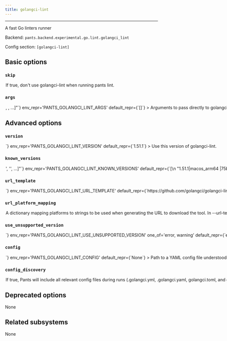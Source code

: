 ```yaml
---
title: golangci-lint
---
```



---

A fast Go linters runner

Backend: <span className="color--primary">`pants.backend.experimental.go.lint.golangci_lint`</span>

Config section: <span className="color--primary">`[golangci-lint]`</span>

<span className={styles.options}>

## Basic options

### `skip`

<Option
  cli_repr={`--[no-]golangci-lint-skip`}
  env_repr='PANTS_GOLANGCI_LINT_SKIP'
  default_repr={`False`}
>

If true, don&#x27;t use golangci-lint when running `pants lint`.

</Option>

### `args`

<Option
  cli_repr={`--golangci-lint-args="[<shell_str>, <shell_str>, ...]"`}
  env_repr='PANTS_GOLANGCI_LINT_ARGS'
  default_repr={`[]`}
>

Arguments to pass directly to golangci-lint, e.g. `--golangci-lint-args='--enable gocritic'`.

</Option>

## Advanced options

### `version`

<Option
  cli_repr={`--golangci-lint-version=<str>`}
  env_repr='PANTS_GOLANGCI_LINT_VERSION'
  default_repr={`1.51.1`}
>

Use this version of golangci-lint.

</Option>

### `known_versions`

<Option
  cli_repr={`--golangci-lint-known-versions="['<str>', '<str>', ...]"`}
  env_repr='PANTS_GOLANGCI_LINT_KNOWN_VERSIONS'
  default_repr={`[\n  "1.51.1|macos_arm64 |75b8f0ff3a4e68147156be4161a49d4576f1be37a0b506473f8c482140c1e7f2|9724049",\n  "1.51.1|macos_x86_64|fba08acc4027f69f07cef48fbff70b8a7ecdfaa1c2aba9ad3fb31d60d9f5d4bc|10054954",\n  "1.51.1|linux_arm64 |9744bc34e7b8d82ca788b667bfb7155a39b4be9aef43bf9f10318b1372cea338|8927955",\n  "1.51.1|linux_x86_64|17aeb26c76820c22efa0e1838b0ab93e90cfedef43fbfc9a2f33f27eb9e5e070|9712769"\n]`}
>

Known versions to verify downloads against.

Each element is a pipe-separated string of `version|platform|sha256|length` or
`version|platform|sha256|length|url_override`, where:

- `version` is the version string
- `platform` is one of `[linux_arm64,linux_x86_64,macos_arm64,macos_x86_64]`
- `sha256` is the 64-character hex representation of the expected sha256
  digest of the download file, as emitted by `shasum -a 256`
- `length` is the expected length of the download file in bytes, as emitted by
  `wc -c`
- (Optional) `url_override` is a specific url to use instead of the normally
  generated url for this version

E.g., `3.1.2|macos_x86_64|6d0f18cd84b918c7b3edd0203e75569e0c7caecb1367bbbe409b44e28514f5be|42813`.
and `3.1.2|macos_arm64 |aca5c1da0192e2fd46b7b55ab290a92c5f07309e7b0ebf4e45ba95731ae98291|50926|https://example.mac.org/bin/v3.1.2/mac-aarch64-v3.1.2.tgz`.

Values are space-stripped, so pipes can be indented for readability if necessary.

</Option>

### `url_template`

<Option
  cli_repr={`--golangci-lint-url-template=<str>`}
  env_repr='PANTS_GOLANGCI_LINT_URL_TEMPLATE'
  default_repr={`https://github.com/golangci/golangci-lint/releases/download/v{version}/golangci-lint-{version}-{platform}.tar.gz`}
>

URL to download the tool, either as a single binary file or a compressed file (e.g. zip file). You can change this to point to your own hosted file, e.g. to work with proxies or for access via the filesystem through a `file:$abspath` URL (e.g. `file:/this/is/absolute`, possibly by [templating the buildroot in a config file](https://www.pantsbuild.org/v2.18/docs/options#config-file-entries)).

Use `{version}` to have the value from `--version` substituted, and `{platform}` to have a value from `--url-platform-mapping` substituted in, depending on the current platform. For example, https://github.com/.../protoc-&#123;version&#125;-&#123;platform&#125;.zip.

</Option>

### `url_platform_mapping`

<Option
  cli_repr={`--golangci-lint-url-platform-mapping="{'key1': val1, 'key2': val2, ...}"`}
  env_repr='PANTS_GOLANGCI_LINT_URL_PLATFORM_MAPPING'
  default_repr={`{\n  "linux_arm64": "linux-arm64",\n  "linux_x86_64": "linux-amd64",\n  "macos_arm64": "darwin-arm64",\n  "macos_x86_64": "darwin-amd64"\n}`}
>

A dictionary mapping platforms to strings to be used when generating the URL to download the tool.

In `--url-template`, anytime the `{platform}` string is used, Pants will determine the current platform, and substitute `{platform}` with the respective value from your dictionary.

For example, if you define `{"macos_x86_64": "apple-darwin", "linux_x86_64": "unknown-linux"}`, and run Pants on Linux with an intel architecture, then `{platform}` will be substituted in the `--url-template` option with `unknown-linux`.

</Option>

### `use_unsupported_version`

<Option
  cli_repr={`--golangci-lint-use-unsupported-version=<UnsupportedVersionUsage>`}
  env_repr='PANTS_GOLANGCI_LINT_USE_UNSUPPORTED_VERSION'
  one_of='error, warning'
  default_repr={`error`}
>

What action to take in case the requested version of golangci-lint is not supported.

Supported golangci-lint versions: unspecified

</Option>

### `config`

<Option
  cli_repr={`--golangci-lint-config=<file_option>`}
  env_repr='PANTS_GOLANGCI_LINT_CONFIG'
  default_repr={`None`}
>

Path to a YAML config file understood by golangci-lint (https://golangci-lint.run/usage/configuration/#config-file).

Setting this option will disable `[golangci-lint].config_discovery`. Use this option if the config is located in a non-standard location.

</Option>

### `config_discovery`

<Option
  cli_repr={`--[no-]golangci-lint-config-discovery`}
  env_repr='PANTS_GOLANGCI_LINT_CONFIG_DISCOVERY'
  default_repr={`True`}
>

If true, Pants will include all relevant config files during runs (`.golangci.yml`, `.golangci.yaml`, `golangci.toml`, and `golangci.json`).

Use `[golangci-lint].config` instead if your config is in a non-standard location.

</Option>

## Deprecated options

None

## Related subsystems

None

</span>
